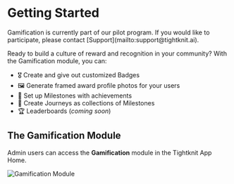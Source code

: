 
# Getting Started

<Callout emoji="✈️">
  Gamification is currently part of our pilot program. If you would like to
  participate, please contact [Support](mailto:support@tightknit.ai).
</Callout>

Ready to build a culture of reward and recognition in your community? With the Gamification module, you can:

- 🎖️ Create and give out customized Badges
- 🖼️ Generate framed award profile photos for your users
- 🎯 Set up Milestones with achievements
- 🚩 Create Journeys as collections of Milestones
- 🏆 Leaderboards (_coming soon_)

## The Gamification Module

Admin users can access the **Gamification** module in the Tightknit App Home.

![Gamification Module](/gamification/gamification-module.png)
